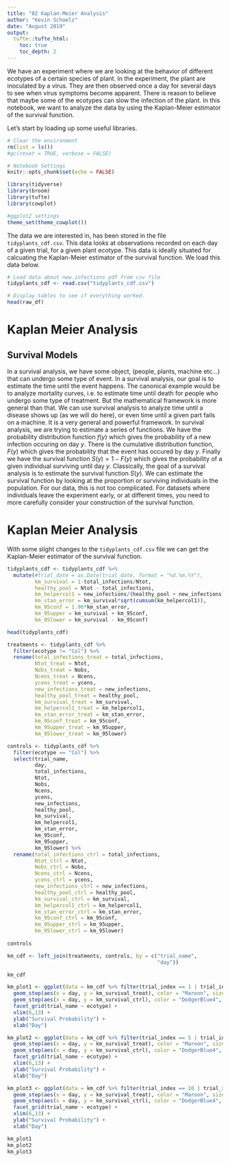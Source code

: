 ```yaml
---
title: "02 Kaplan-Meier Analysis"
author: "Kevin Schoelz"
date: "August 2019"
output:
  tufte::tufte_html:
    toc: true
    toc_depth: 2
---
```


We have an experiment where we are looking at the behavior of different ecotypes of a certain species of plant. In the experiment, the plant are inoculated by a virus. They are then observed once a day for several days to see when virus symptoms become apparent. There is reason to believe that maybe some of the ecotypes can slow the infection of the plant. In this notebook, we want to analyze the data by using the Kaplan-Meier estimator of the survival function.

Let's start by loading up some useful libraries.

```r

# Clear the environment
rm(list = ls())
#gc(reset = TRUE, verbose = FALSE)

# Notebook Settings
knitr::opts_chunk$set(echo = FALSE)

library(tidyverse)
library(broom)
library(tufte)
library(cowplot)

#ggplot2 settings
theme_set(theme_cowplot())

```

The data we are interested in, has been stored in the file `tidyplants_cdf.csv`. This data looks at observations recorded on each day of a given trial, for a given plant ecotype. This data is ideally situated for calcuating the Kaplan-Meier estimator of the survival function. We load this data below.

```r

# Load data about new.infections pdf from csv file
tidyplants_cdf <- read.csv("tidyplants_cdf.csv")

# Display tables to see if everything worked.
head(raw_df)

```

# Kaplan Meier Analysis

## Survival Models

In a survival analysis, we have some object, (people, plants, machine etc...) that can undergo some type of event. In a survival analysis, our goal is to estimate the time until the event happens. The canonical example would be to analyze mortality curves, i.e. to estimate time until death for people who undergo some type of treatment. But the mathematical framework is more general than that. We can use survival analysis to analyze time until a disease shows up (as we will do here), or even time until a given part fails on a machine. It is a very general and powerful framework. 
In survival analysis, we are trying to estimate a series of functions. We have the probability distribution function $f(y)$ which gives the probability of a new infection occuring on day $y$. There is the cumulative distribution function, $F(y)$ which gives the probability that the event has occured by day $y$. Finally we have the survival function $S(y) = 1 - F(y)$ which gives the probability of a given individual surviving until day $y$. Classically, the goal of a survival analysis is to estimate the survival function $S(y)$. We can estimate the survival function by looking at the proportion or surviving individuals in the population. For our data, this is not too complicated. For datasets where individuals leave the experiment early, or at different times, you need to more carefully consider your construction of the survival function.

# Kaplan Meier Analysis

With some slight changes to the `tidyplants_cdf.csv` file we can get the Kaplan-Meier estimator of the survival function.

```r

tidyplants_cdf <- tidyplants_cdf %>%
  mutate(#trial_date = as.Date(trial_date, format = "%d.%m.%Y"),
         km_survival = 1-total_infections/Ntot,
         healthy_pool = Ntot - total_infections,
         km_helpercol1 = new_infections/(healthy_pool + new_infections),
         km_stan_error = km_survival*sqrt(cumsum(km_helpercol1)),
         km_95conf = 1.96*km_stan_error,
         km_95upper = km_survival + km_95conf,
         km_95lower = km_survival - km_95conf)

head(tidyplants_cdf)

```


```r

treatments <- tidyplants_cdf %>%
  filter(ecotype != "Col") %>%
  rename(total_infections_treat = total_infections,
         Ntot_treat = Ntot,
         Nobs_treat = Nobs,
         Ncens_treat = Ncens,
         ycens_treat = ycens,
         new_infections_treat = new_infections,
         healthy_pool_treat = healthy_pool,
         km_survival_treat = km_survival,
         km_helpercol1_treat = km_helpercol1,
         km_stan_error_treat = km_stan_error,
         km_95conf_treat = km_95conf,
         km_95upper_treat = km_95upper,
         km_95lower_treat = km_95lower)

controls <- tidyplants_cdf %>%
  filter(ecotype == "Col") %>%
  select(trial_name,
         day,
         total_infections,
         Ntot,
         Nobs,
         Ncens,
         ycens,
         new_infections,
         healthy_pool,
         km_survival,
         km_helpercol1,
         km_stan_error,
         km_95conf,
         km_95upper,
         km_95lower) %>%
  rename(total_infections_ctrl = total_infections,
         Ntot_ctrl = Ntot,
         Nobs_ctrl = Nobs,
         Ncens_ctrl = Ncens,
         ycens_ctrl = ycens,
         new_infections_ctrl = new_infections,
         healthy_pool_ctrl = healthy_pool,
         km_survival_ctrl = km_survival,
         km_helpercol1_ctrl = km_helpercol1,
         km_stan_error_ctrl = km_stan_error,
         km_95conf_ctrl = km_95conf,
         km_95upper_ctrl = km_95upper,
         km_95lower_ctrl = km_95lower)
  
controls

```

```r

km_cdf <- left_join(treatments, controls, by = c("trial_name",
                                                 "day"))

km_cdf

km_plot1 <- ggplot(data = km_cdf %>% filter(trial_index == 1 | trial_index == 2 | trial_index == 3 | trial_index == 4)) +
  geom_step(aes(x = day, y = km_survival_treat), color = "Maroon", size = 1) +
  geom_step(aes(x = day, y = km_survival_ctrl), color = "DodgerBlue4", size = 1) +
  facet_grid(trial_name ~ ecotype) +
  xlim(6,13) +
  ylab("Survival Probability") +
  xlab("Day")

km_plot2 <- ggplot(data = km_cdf %>% filter(trial_index == 5 | trial_index == 6 | trial_index == 7 | trial_index == 8 | trial_index == 9)) + 
  geom_step(aes(x = day, y = km_survival_treat), color = "Maroon", size = 1) +
  geom_step(aes(x = day, y = km_survival_ctrl), color = "DodgerBlue4", size = 1) +
  facet_grid(trial_name ~ ecotype) +
  xlim(6,13) +
  ylab("Survival Probability") +
  xlab("Day")

km_plot3 <- ggplot(data = km_cdf %>% filter(trial_index == 10 | trial_index == 11 | trial_index == 12 | trial_index == 13 | trial_index == 14 | trial_index == 15)) + 
  geom_step(aes(x = day, y = km_survival_treat), color = "Maroon", size = 1) +
  geom_step(aes(x = day, y = km_survival_ctrl), color = "DodgerBlue4", size = 1) +
  facet_grid(trial_name ~ ecotype) +
  xlim(6,13) +
  ylab("Survival Probability") +
  xlab("Day")

km_plot1
km_plot2
km_plot3

```












